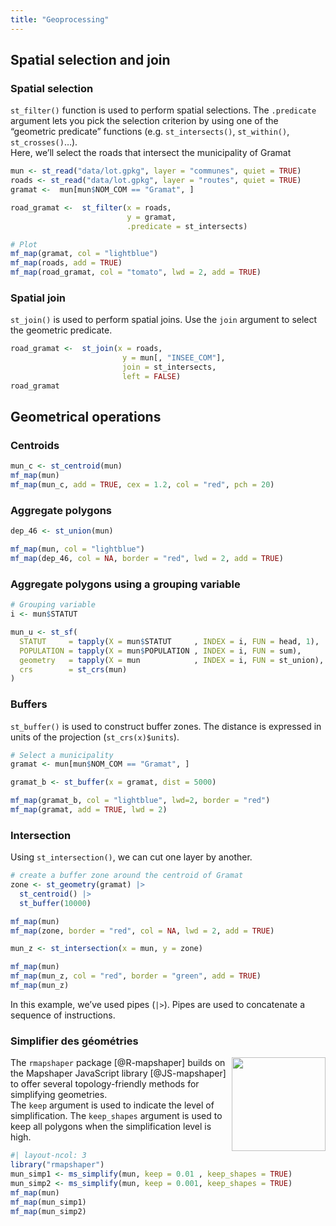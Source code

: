 ```yaml
---
title: "Geoprocessing"
---
```


## Spatial selection and join

### Spatial selection

`st_filter()` function is used to perform spatial selections. 
The `.predicate` argument lets you pick the selection criterion by using one of the "geometric predicate" functions (e.g. `st_intersects()`, `st_within()`, `st_crosses()`...).  
Here, we'll select the roads that intersect the municipality of Gramat

```r
mun <- st_read("data/lot.gpkg", layer = "communes", quiet = TRUE)
roads <- st_read("data/lot.gpkg", layer = "routes", quiet = TRUE)
gramat <-  mun[mun$NOM_COM == "Gramat", ]

road_gramat <-  st_filter(x = roads, 
                          y = gramat,
                          .predicate = st_intersects)

# Plot     
mf_map(gramat, col = "lightblue")
mf_map(roads, add = TRUE)
mf_map(road_gramat, col = "tomato", lwd = 2, add = TRUE)  
```


### Spatial join

`st_join()` is used to perform spatial joins. 
Use the `join` argument to select the geometric predicate.

```r
road_gramat <-  st_join(x = roads,
                         y = mun[, "INSEE_COM"],
                         join = st_intersects,
                         left = FALSE)
road_gramat
```

## Geometrical operations

### Centroids

```r
mun_c <- st_centroid(mun)
mf_map(mun)
mf_map(mun_c, add = TRUE, cex = 1.2, col = "red", pch = 20)
```


### Aggregate polygons

```r
dep_46 <- st_union(mun)

mf_map(mun, col = "lightblue")
mf_map(dep_46, col = NA, border = "red", lwd = 2, add = TRUE)
```

### Aggregate polygons using a grouping variable

```r
# Grouping variable
i <- mun$STATUT 

mun_u <- st_sf(
  STATUT     = tapply(X = mun$STATUT     , INDEX = i, FUN = head, 1),
  POPULATION = tapply(X = mun$POPULATION , INDEX = i, FUN = sum), 
  geometry   = tapply(X = mun            , INDEX = i, FUN = st_union), 
  crs        = st_crs(mun)
) 
```


### Buffers

`st_buffer()` is used to construct buffer zones.
The distance is expressed in units of the projection (`st_crs(x)$units`).  

```r
# Select a municipality
gramat <- mun[mun$NOM_COM == "Gramat", ]

gramat_b <- st_buffer(x = gramat, dist = 5000)

mf_map(gramat_b, col = "lightblue", lwd=2, border = "red")
mf_map(gramat, add = TRUE, lwd = 2)
```

### Intersection 

Using `st_intersection()`, we can cut one layer by another. 

```r
# create a buffer zone around the centroid of Gramat
zone <- st_geometry(gramat) |> 
  st_centroid() |> 
  st_buffer(10000)

mf_map(mun)
mf_map(zone, border = "red", col = NA, lwd = 2, add = TRUE)

mun_z <- st_intersection(x = mun, y = zone)

mf_map(mun)
mf_map(mun_z, col = "red", border = "green", add = TRUE)
mf_map(mun_z)
```

:::{.callout-note}
In this example, we've used pipes (`|>`). Pipes are used to concatenate a sequence of instructions.
:::



### Simplifier des géométries
<img src="img/logo_rmapshapper.png" align="right" width="150"/>
The `rmapshaper` package [@R-mapshaper] builds on the Mapshaper JavaScript library [@JS-mapshaper] to offer several topology-friendly methods for simplifying geometries.  
The `keep` argument is used to indicate the level of simplification. The `keep_shapes` argument is used to keep all polygons when the simplification level is high. 

```r
#| layout-ncol: 3
library("rmapshaper")
mun_simp1 <- ms_simplify(mun, keep = 0.01 , keep_shapes = TRUE)
mun_simp2 <- ms_simplify(mun, keep = 0.001, keep_shapes = TRUE)
mf_map(mun)
mf_map(mun_simp1)
mf_map(mun_simp2)
```




